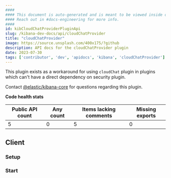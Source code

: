 ```yaml
---
####
#### This document is auto-generated and is meant to be viewed inside our experimental, new docs system.
#### Reach out in #docs-engineering for more info.
####
id: kibCloudChatProviderPluginApi
slug: /kibana-dev-docs/api/cloudChatProvider
title: "cloudChatProvider"
image: https://source.unsplash.com/400x175/?github
description: API docs for the cloudChatProvider plugin
date: 2023-07-30
tags: ['contributor', 'dev', 'apidocs', 'kibana', 'cloudChatProvider']
---
```


This plugin exists as a workaround for using `cloudChat` plugin in plugins which can't have a direct dependency on security plugin.

Contact [@elastic/kibana-core](https://github.com/orgs/elastic/teams/kibana-core) for questions regarding this plugin.

**Code health stats**

| Public API count  | Any count | Items lacking comments | Missing exports |
|-------------------|-----------|------------------------|-----------------|
| 5 | 0 | 5 | 0 |

## Client

### Setup
<DocDefinitionList data={[cloudChatProviderObj.client.setup]}/>

### Start
<DocDefinitionList data={[cloudChatProviderObj.client.start]}/>

